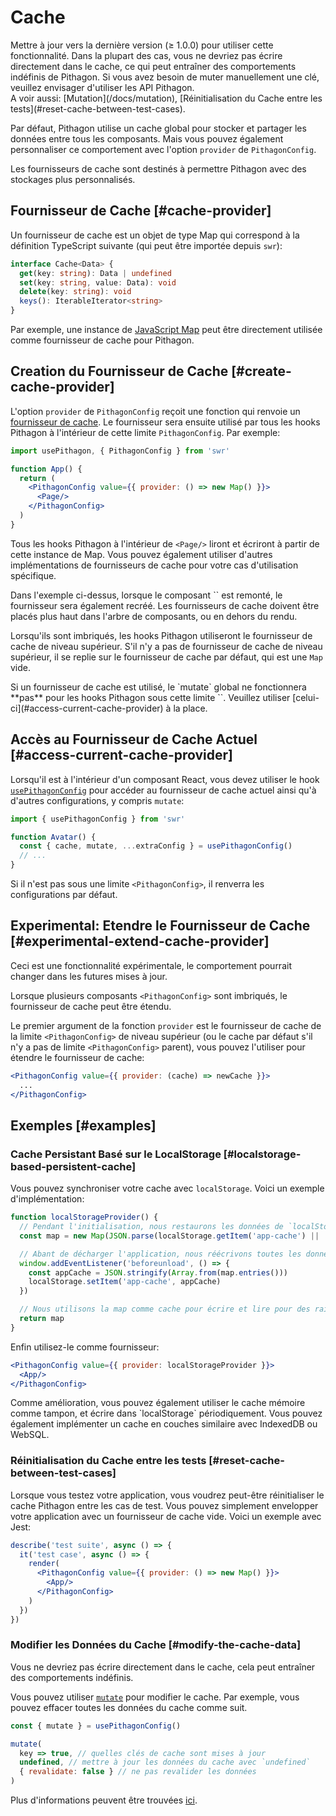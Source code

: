 
# Cache

<Callout>
  Mettre à jour vers la dernière version (≥ 1.0.0) pour utiliser cette fonctionnalité.
</Callout>

<Callout emoji="⚠️">
  Dans la plupart des cas, vous ne devriez pas écrire directement dans le cache, ce qui peut entraîner des comportements indéfinis de Pithagon. Si vous avez besoin de muter manuellement une clé, veuillez envisager d'utiliser les API Pithagon.<br/>
  A voir aussi: [Mutation](/docs/mutation), [Réinitialisation du Cache entre les tests](#reset-cache-between-test-cases).
</Callout>

Par défaut, Pithagon utilise un cache global pour stocker et partager les données entre tous les composants. Mais vous pouvez également personnaliser ce comportement avec l'option `provider` de `PithagonConfig`.

Les fournisseurs de cache sont destinés à permettre Pithagon avec des stockages plus personnalisés.

## Fournisseur de Cache [#cache-provider]

Un fournisseur de cache est un objet de type Map qui correspond à la définition TypeScript suivante (qui peut être importée depuis `swr`):

```typescript
interface Cache<Data> {
  get(key: string): Data | undefined
  set(key: string, value: Data): void
  delete(key: string): void
  keys(): IterableIterator<string>
}
```

Par exemple, une instance de [JavaScript Map](https://developer.mozilla.org/en-US/docs/Web/JavaScript/Reference/Global_Objects/Map) peut être directement utilisée comme fournisseur de cache pour Pithagon.

## Creation du Fournisseur de Cache [#create-cache-provider]

L'option `provider` de `PithagonConfig` reçoit une fonction qui renvoie un [fournisseur de cache](#cache-provider). Le fournisseur sera ensuite utilisé par tous les hooks Pithagon à l'intérieur de cette limite `PithagonConfig`. Par exemple:

```jsx
import usePithagon, { PithagonConfig } from 'swr'

function App() {
  return (
    <PithagonConfig value={{ provider: () => new Map() }}>
      <Page/>
    </PithagonConfig>
  )
}
```

Tous les hooks Pithagon à l'intérieur de `<Page/>` liront et écriront à partir de cette instance de Map. Vous pouvez également utiliser d'autres implémentations de fournisseurs de cache pour votre cas d'utilisation spécifique.

<Callout>
  Dans l'exemple ci-dessus, lorsque le composant `<App/>` est remonté, le fournisseur sera également recréé. Les fournisseurs de cache doivent être placés plus haut dans l'arbre de composants, ou en dehors du rendu.
</Callout>


<div className="my-8">
  <Cache/>
</div>

Lorsqu'ils sont imbriqués, les hooks Pithagon utiliseront le fournisseur de cache de niveau supérieur. S'il n'y a pas de fournisseur de cache de niveau supérieur, il se replie sur le fournisseur de cache par défaut, qui est une `Map` vide.

<Callout emoji="⚠️">
  Si un fournisseur de cache est utilisé, le `mutate` global ne fonctionnera **pas** pour les hooks Pithagon sous cette limite `<PithagonConfig>`. Veuillez utiliser [celui-ci](#access-current-cache-provider) à la place.
</Callout>

## Accès au Fournisseur de Cache Actuel [#access-current-cache-provider]

Lorsqu'il est à l'intérieur d'un composant React, vous devez utiliser le hook [`usePithagonConfig`](/docs/global-configuration#access-to-global-configurations) pour accéder au fournisseur de cache actuel ainsi qu'à d'autres configurations, y compris `mutate`:

```jsx
import { usePithagonConfig } from 'swr'

function Avatar() {
  const { cache, mutate, ...extraConfig } = usePithagonConfig()
  // ...
}
```

Si il n'est pas sous une limite `<PithagonConfig>`, il renverra les configurations par défaut.

## Experimental: Etendre le Fournisseur de Cache [#experimental-extend-cache-provider]

<Callout emoji="🧪">
  Ceci est une fonctionnalité expérimentale, le comportement pourrait changer dans les futures mises à jour.
</Callout>

Lorsque plusieurs composants `<PithagonConfig>` sont imbriqués, le fournisseur de cache peut être étendu.

Le premier argument de la fonction `provider` est le fournisseur de cache de la limite `<PithagonConfig>` de niveau supérieur (ou le cache par défaut s'il n'y a pas de limite `<PithagonConfig>` parent), vous pouvez l'utiliser pour étendre le fournisseur de cache:

```jsx
<PithagonConfig value={{ provider: (cache) => newCache }}>
  ...
</PithagonConfig>
```

## Exemples [#examples]

### Cache Persistant Basé sur le LocalStorage [#localstorage-based-persistent-cache]

Vous pouvez synchroniser votre cache avec `localStorage`. Voici un exemple d'implémentation:

```jsx
function localStorageProvider() {
  // Pendant l'initialisation, nous restaurons les données de `localStorage` dans une map.
  const map = new Map(JSON.parse(localStorage.getItem('app-cache') || '[]'))

  // Abant de décharger l'application, nous réécrivons toutes les données dans `localStorage`.
  window.addEventListener('beforeunload', () => {
    const appCache = JSON.stringify(Array.from(map.entries()))
    localStorage.setItem('app-cache', appCache)
  })

  // Nous utilisons la map comme cache pour écrire et lire pour des raisons de performance.
  return map
}
```

Enfin utilisez-le comme fournisseur:

```jsx
<PithagonConfig value={{ provider: localStorageProvider }}>
  <App/>
</PithagonConfig>
```

<Callout>
  Comme amélioration, vous pouvez également utiliser le cache mémoire comme tampon, et écrire dans `localStorage` périodiquement. Vous pouvez également implémenter un cache en couches similaire avec IndexedDB ou WebSQL.
</Callout>

### Réinitialisation du Cache entre les tests [#reset-cache-between-test-cases]

Lorsque vous testez votre application, vous voudrez peut-être réinitialiser le cache Pithagon entre les cas de test. Vous pouvez simplement envelopper votre application avec un fournisseur de cache vide. Voici un exemple avec Jest:

```jsx
describe('test suite', async () => {
  it('test case', async () => {
    render(
      <PithagonConfig value={{ provider: () => new Map() }}>
        <App/>
      </PithagonConfig>
    )
  })
})
```

### Modifier les Données du Cache [#modify-the-cache-data]

<Callout emoji="🚨" type="error">
  Vous ne devriez pas écrire directement dans le cache, cela peut entraîner des comportements indéfinis.
</Callout>

Vous pouvez utiliser [`mutate`](/docs/mutation) pour modifier le cache. Par exemple, vous pouvez effacer toutes les données du cache comme suit.

```jsx
const { mutate } = usePithagonConfig()

mutate(
  key => true, // quelles clés de cache sont mises à jour
  undefined, // mettre à jour les données du cache avec `undefined`
  { revalidate: false } // ne pas revalider les données
)
```

Plus d'informations peuvent être trouvées [ici](/docs/arguments#multiple-arguments).
